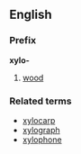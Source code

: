==English==
===Prefix===
'''xylo-'''

#[[wood]]

===Related terms===
*[[xylocarp]]
*[[xylograph]]
*[[xylophone]]